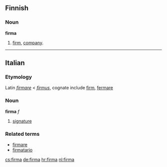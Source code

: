 ==Finnish==

===Noun===
'''firma'''

# [[firm]], [[company]].

----

==Italian==
===Etymology===
Latin ''[[firmare]]'' < ''[[firmus]]'', cognate include [[firm]], [[fermare]]
===Noun===
'''firma''' ''f''

#[[signature]]

===Related terms===
*[[firmare]]
*[[firmatario]]

[[cs:firma]]
[[de:firma]]
[[hr:firma]]
[[nl:firma]]